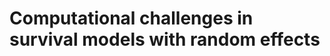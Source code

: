 # Computational challenges in survival models with random effects {#compch}
\chaptermark{Computational challenges}
